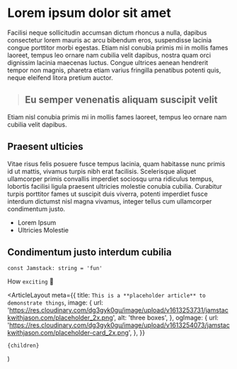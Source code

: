 # Lorem ipsum dolor sit amet

Facilisi neque sollicitudin accumsan dictum rhoncus a nulla, dapibus consectetur lorem mauris ac arcu bibendum eros, suspendisse lacinia congue porttitor morbi egestas. Etiam nisl conubia primis mi in mollis fames laoreet, tempus leo ornare nam cubilia velit dapibus, nostra quam orci dignissim lacinia maecenas luctus. Congue ultrices aenean hendrerit tempor non magnis, pharetra etiam varius fringilla penatibus potenti quis, neque eleifend litora pretium auctor.

> ## Eu semper venenatis aliquam suscipit velit

Etiam nisl conubia primis mi in mollis fames laoreet, tempus leo ornare nam cubilia velit dapibus.

## Praesent ulticies

Vitae risus felis posuere fusce tempus lacinia, quam habitasse nunc primis id ut mattis, vivamus turpis nibh erat facilisis. Scelerisque aliquet ullamcorper primis convallis imperdiet sociosqu urna ridiculus tempus, lobortis facilisi ligula praesent ultricies molestie conubia cubilia. Curabitur turpis porttitor fames ut suscipit duis viverra, potenti imperdiet fusce interdum dictumst nisl magna vivamus, integer tellus cum ullamcorper condimentum justo.

- Lorem Ipsum
- Ultricies Molestie

## Condimentum justo **interdum** cubilia

```tsx
const Jamstack: string = 'fun'
```

How `exciting` 🎉


  <ArticleLayout
    meta={{
      title: `This is a **placeholder article** to demonstrate things`,
      image: {
        url:
          'https://res.cloudinary.com/dg3gyk0gu/image/upload/v1613253731/jamstackwithjason.com/placeholder_2x.png',
        alt: 'three boxes',
      },
      ogImage: {
        url:
          'https://res.cloudinary.com/dg3gyk0gu/image/upload/v1613254073/jamstackwithjason.com/placeholder-card_2x.png',
      },
    }}
  >
    {children}
  </ArticleLayout>
)
